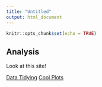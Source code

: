 ```yaml
---
title: "Untitled"
output: html_document
---
```


```r
knitr::opts_chunk$set(echo = TRUE)
```

## Analysis

Look at this site!

[Data Tidying](data-cleaning.html)
[Cool Plots](data_vis.html) 